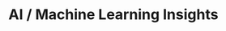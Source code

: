 ---
title: "AI / Machine Learning Insights"
description: "Explore our available AI and ML analyses "
---